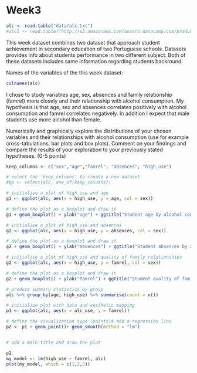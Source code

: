 # Week3



```r
alc <- read.table("data/alc.txt")
#alc1 <- read.table("http://s3.amazonaws.com/assets.datacamp.com/production/course_2218/datasets/alc.txt", sep=",", header=TRUE)
```

This week dataset combines two dataset that approach student achievement in secondary education of two Portuguese schools. Datasets provides info about students performance in two different subject. Both of these datasets includes same information regarding students backround. 


Names of the variables of the this week dataset:
```r
colnames(alc)
```

I chose to study variables age, sex, absences and family relationship (famrel) more closely and their relationship with alcohol consumption. My hypothesis is that age, sex and absences correlates positively with alcohol consumption and famrel correlates negatively. In addition I expect that male students use more alcohol than female.

Numerically and graphically explore the distributions of your chosen variables and their relationships with alcohol consumption (use for example cross-tabulations, bar plots and box plots). Comment on your findings and compare the results of your exploration to your previously stated hypotheses. (0-5 points)


```r
keep_columns <- c("sex","age","famrel", "absences", "high_use")

# select the 'keep_columns' to create a new dataset
#pp <- select(alc, one_of(keep_columns))

# initialise a plot of high_use and age
g1 <- ggplot(alc, aes(x = high_use, y = age, col = sex))

# define the plot as a boxplot and draw it
g1 + geom_boxplot() + ylab("age") + ggtitle("Student age by alcohol consumption and sex")
```

```r
# initialise a plot of high_use and absences
g2 <- ggplot(alc, aes(x = high_use, y = absences, col = sex))

# define the plot as a boxplot and draw it
g2 + geom_boxplot() + ylab("absences") + ggtitle("Student absences by alcohol consumption and sex")
```

```r
# initialise a plot of high_use and quality of family relationships
g2 <- ggplot(alc, aes(x = high_use, y = famrel, col = sex))

# define the plot as a boxplot and draw it
g2 + geom_boxplot() + ylab("famrel") + ggtitle("Student quality of family relationships by alcohol consumption and sex")
```

```r
# produce summary statistics by group
alc %>% group_by(age, high_use) %>% summarise(count = n())
```

```r
# initialize plot with data and aesthetic mapping
p1 <- ggplot(alc, aes(x = alc_use, y = famrel))

# define the visualization type (points)# add a regression line
p2 <- p1 + geom_point()+ geom_smooth(method = "lm")


# add a main title and draw the plot

p2
my_model <- lm(high_use ~ famrel, alc)
plot(my_model, which = c(1,2,5))
```


```r

```


